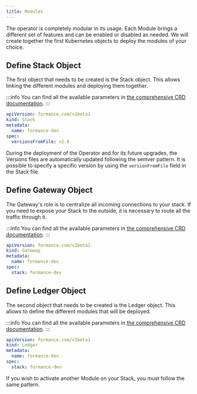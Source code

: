 ```yaml
---
title: Modules
---
```

The operator is completely modular in its usage. Each Module brings a different set of features and can be enabled or disabled as needed.
We will create together the first Kubernetes objects to deploy the modules of your choice.

## Define Stack Object
The first object that needs to be created is the Stack object. This allows linking the different modules and deploying them together.


:::info
You can find all the available parameters in [the comprehensive CRD documentation](/next/operator/crd#stack).
:::

```yaml
apiVersion: formance.com/v1beta1
kind: Stack
metadata:
  name: formance-dev
spec:
  versionsFromFile: v2.0
```

During the deployment of the Operator and for its future upgrades, the Versions files are automatically updated following the semver pattern.
It is possible to specify a specific version by using the `versionFromFile` field in the Stack file.

## Define Gateway Object
The Gateway's role is to centralize all incoming connections to your stack. If you need to expose your Stack to the outside, it is necessary to route all the traffic through it.

:::info
You can find all the available parameters in [the comprehensive CRD documentation](/next/operator/crd#gateway).
:::

```yaml
apiVersion: formance.com/v1beta1
kind: Gateway
metadata:
  name: formance-dev
spec:
  stack: formance-dev
```

## Define Ledger Object
The second object that needs to be created is the Ledger object. This allows to define the different modules that will be deployed.


:::info
You can find all the available parameters in [the comprehensive CRD documentation](/next/operator/crd#ledger).
:::

```yaml
apiVersion: formance.com/v1beta1
kind: Ledger
metadata:
  name: formance-dev
spec:
  stack: formance-dev
```

If you wish to activate another Module on your Stack, you must follow the same pattern.